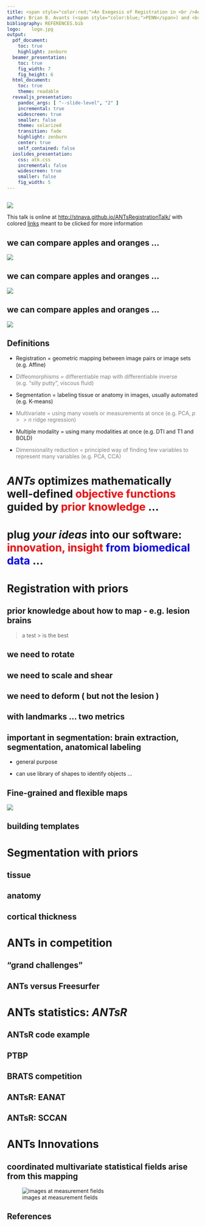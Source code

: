 ```yaml
---
title: <span style="color:red;">An Exegesis of Registration in <br />Advanced Normalization Tools (*ANTs*)</span>
author: Brian B. Avants (<span style="color:blue;">PENN</span>) and <br />Nicholas J. Tustison (<span style="color:orange;">UVA</span>)
bibliography: REFERENCES.bib
logo:    logo.jpg
output:
  pdf_document:
    toc: true
    highlight: zenburn
  beamer_presentation:
    toc: true
    fig_width: 7
    fig_height: 6
  html_document:
    toc: true
    theme: readable
  revealjs_presentation:
    pandoc_args: [ "--slide-level", "2" ]
    incremental: true
    widescreen: true
    smaller: false
    theme: solarized
    transition: fade
    highlight: zenburn
    center: true
    self_contained: false
  ioslides_presentation:
    css: atk.css
    incremental: false
    widescreen: true
    smaller: false
    fig_width: 5
---
```


## 
<div align="center"><img src="./figures/ireland.png" frameborder="0"></img></div>

This talk is online at [http://stnava.github.io/ANTsRegistrationTalk/](http://stnava.github.io/ANTsRegistrationTalk/) with colored [links](http://stnava.github.io/ANTsRegistrationTalk/) meant to be clicked for more information

## we can compare apples and oranges ...

![](./figures/appleorange1.png)

## we can compare apples and oranges ...

![](./figures/appleorange2.png)

## we can compare apples and oranges ...

![](./figures/appleorange3.png)

## Definitions

* Registration $=$ geometric mapping between image pairs or image sets (e.g. Affine)

* <span style="color:grey;">
Diffeomorphisms $=$ differentiable map with differentiable inverse (e.g. "silly putty", viscous fluid)  </span>

* Segmentation $=$ labeling tissue or anatomy in images, usually automated (e.g. K-means)

* <span style="color:grey;"> Multivariate $=$ using many voxels or measurements at once (e.g. PCA, $p >> n$ ridge regression)</span>

* Multiple modality $=$ using many modalities at once (e.g. DTI and T1 and BOLD)

* <span style="color:grey;"> Dimensionality reduction $=$ principled way of finding few variables to represent many variables (e.g. PCA, CCA) </span>

# *ANTs* optimizes mathematically well-defined <span style="color:red;">objective functions</span> guided by <span style="color:red;">prior knowledge</span>  ...

# plug *your ideas* into our software: <br /> <span style="color:blue;"> <span style="color:red;">innovation, insight</span> from biomedical data</span> ...

 
# Registration with priors 

## prior knowledge about how to map - e.g. lesion brains

> a test 
>> is the best

## we need to rotate

## we need to scale and shear 

## we need to deform ( but not the lesion )

## with landmarks ... two metrics 

## important in segmentation: brain extraction, segmentation, anatomical labeling

* general purpose 

* can use library of shapes to identify objects ...

## Fine-grained and flexible maps
![](./figures/highresdiffeos.jpg)


## building templates

# Segmentation with priors 

## tissue 

## anatomy 

## cortical thickness

# ANTs in competition

## "grand challenges"

## ANTs versus Freesurfer 

# ANTs statistics: *ANTsR* 

## ANTsR code example 

## PTBP 

## BRATS competition

## ANTsR: EANAT 

## ANTsR: SCCAN 

# ANTs Innovations

## coordinated multivariate statistical fields arise from this mapping

![images at measurement fields](figures/statisticalfields.png)



## References {#reffont}

